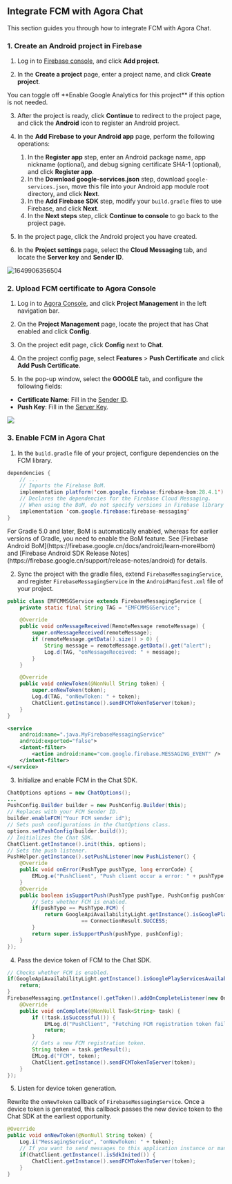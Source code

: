 <PlatformWrapper platform="android">

## Integrate FCM with Agora Chat

This section guides you through how to integrate FCM with Agora Chat.

### 1. Create an Android project in Firebase

1. Log in to [Firebase console](https://console.firebase.google.com/), and click **Add project**.

2. In the **Create a project** page, enter a project name, and click **Create project**.

<div class="alert note">You can toggle off **Enable Google Analytics for this project** if this option is not needed.</div>

3. After the project is ready, click **Continue** to redirect to the project page, and click the **Android** icon to register an Android project.

4. In the **Add Firebase to your Android app** page, perform the following operations:
    1. In the **Register app** step, enter an Android package name, app nickname (optional), and debug signing certificate SHA-1 (optional), and click **Register app**.
    2. In the **Download google-services.json** step, download `google-services.json`, move this file into your Android app module root directory, and click **Next**.
    3. In the **Add Firebase SDK** step, modify your `build.gradle` files to use Firebase, and click **Next**.
    4. In the **Next steps** step, click **Continue to console** to go back to the project page.

5. In the project page, click the Android project you have created.

6. In the **Project settings** page, select the **Cloud Messaging** tab, and locate the **Server key** and **Sender ID**.<a name="token"></a>

![1649906356504](https://web-cdn.agora.io/docs-files/1649906356504)

### 2. Upload FCM certificate to Agora Console

1. Log in to [Agora Console](https://console.agora.io/), and click **Project Management** in the left navigation bar.

2. On the **Project Management** page, locate the project that has Chat enabled and click **Config**.

3. On the project edit page, click **Config** next to **Chat**.

4. On the project config page, select **Features** > **Push Certificate** and click **Add Push Certificate**.

5. In the pop-up window, select the **GOOGLE** tab, and configure the following fields:
  - **Certificate Name**: Fill in the [Sender ID](#token).
  - **Push Key**: Fill in the [Server Key](#token).

<img src="https://web-cdn.agora.io/docs-files/1658462250450" />

### 3. Enable FCM in Agora Chat

1. In the `build.gradle` file of your project, configure dependencies on the FCM library. <a name="integrate"> </a>

```java
dependencies {
    // ...
    // Imports the Firebase BoM.
    implementation platform('com.google.firebase:firebase-bom:28.4.1')
    // Declares the dependencies for the Firebase Cloud Messaging.
    // When using the BoM, do not specify versions in Firebase library dependencies.
    implementation 'com.google.firebase:firebase-messaging'
}
```
<div class="alert note"> For Gradle 5.0 and later, BoM is automatically enabled, whereas for earlier versions of Gradle, you need to enable the BoM feature. See [Firebase Android BoM](https://firebase.google.cn/docs/android/learn-more#bom) and [Firebase Android SDK Release Notes](https://firebase.google.cn/support/release-notes/android) for details.</div>

2. Sync the project with the gradle files, extend `FirebaseMessagingService`, and register `FirebaseMessagingService` in the `AndroidManifest.xml` file of your project.

```java
public class EMFCMMSGService extends FirebaseMessagingService {
    private static final String TAG = "EMFCMMSGService";

    @Override
    public void onMessageReceived(RemoteMessage remoteMessage) {
        super.onMessageReceived(remoteMessage);
        if (remoteMessage.getData().size() > 0) {
            String message = remoteMessage.getData().get("alert");
            Log.d(TAG, "onMessageReceived: " + message);
        }
    }

    @Override
    public void onNewToken(@NonNull String token) {
        super.onNewToken(token);
        Log.d(TAG, "onNewToken: " + token);
        ChatClient.getInstance().sendFCMTokenToServer(token);
    }
}
```

```xml
<service
    android:name=".java.MyFirebaseMessagingService"
    android:exported="false">
    <intent-filter>
        <action android:name="com.google.firebase.MESSAGING_EVENT" />
    </intent-filter>
</service>
```

3. Initialize and enable FCM in the Chat SDK.
```java
ChatOptions options = new ChatOptions();
...
PushConfig.Builder builder = new PushConfig.Builder(this);
// Replaces with your FCM Sender ID.
builder.enableFCM("Your FCM sender id");
// Sets push configurations in the ChatOptions class.
options.setPushConfig(builder.build());
// Initializes the Chat SDK.
ChatClient.getInstance().init(this, options);
// Sets the push listener.
PushHelper.getInstance().setPushListener(new PushListener() {
    @Override
    public void onError(PushType pushType, long errorCode) {
        EMLog.e("PushClient", "Push client occur a error: " + pushType + " - " + errorCode);
    }
    @Override
    public boolean isSupportPush(PushType pushType, PushConfig pushConfig) {
        // Sets whether FCM is enabled.
        if(pushType == PushType.FCM) {
            return GoogleApiAvailabilityLight.getInstance().isGooglePlayServicesAvailable(MainActivity.this)
                        == ConnectionResult.SUCCESS;
        }
        return super.isSupportPush(pushType, pushConfig);
    }
});
```

4. Pass the device token of FCM to the Chat SDK.

```java
// Checks whether FCM is enabled.
if(GoogleApiAvailabilityLight.getInstance().isGooglePlayServicesAvailable(MainActivity.this) == ConnectionResult.SUCCESS) {
    return;
}
FirebaseMessaging.getInstance().getToken().addOnCompleteListener(new OnCompleteListener<String>() {
    @Override
    public void onComplete(@NonNull Task<String> task) {
        if (!task.isSuccessful()) {
            EMLog.d("PushClient", "Fetching FCM registration token failed:"+task.getException());
            return;
        }
        // Gets a new FCM registration token.
        String token = task.getResult();
        EMLog.d("FCM", token);
        ChatClient.getInstance().sendFCMTokenToServer(token);
    }
});
```

5. Listen for device token generation.

Rewrite the `onNewToken` callback of `FirebaseMessagingService`. Once a device token is generated, this callback passes the new device token to the Chat SDK at the earliest opportunity.

```java
@Override
public void onNewToken(@NonNull String token) {
    Log.i("MessagingService", "onNewToken: " + token);
    // If you want to send messages to this application instance or manage the subscriptions of this app on the server side, send the FCM registration token to your app server.
    if(ChatClient.getInstance().isSdkInited()) {
        ChatClient.getInstance().sendFCMTokenToServer(token);
    }
}
```

</PlatformWrapper>